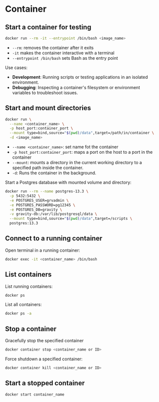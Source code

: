 # Container

## Start a container for testing

```sh
docker run --rm -it --entrypoint /bin/bash <image_name>
```

- `--rm`: removes the container after it exits
- `-it` makes the container interactive with a terminal
- `--entrypoint /bin/bash` sets Bash as the entry point

Use cases:
- **Development**: Running scripts or testing applications in an isolated environment.
- **Debugging**: Inspecting a container's filesystem or environment variables to troubleshoot issues.


## Start and mount directories

```sh
docker run \
  --name <container_name> \
  -p host_port:container_port \
  --mount type=bind,source="$(pwd)/data",target=/path/in/container \
  -d <image_name>
```
- `--name <container_name>`: set name fot the container
- `-p host_port:container_port`: maps a port on the host to a port in the container
- `--mount`: mounts a directory in the current working directory to a specified path inside the container.
- `-d`: Runs the container in the background.

Start a Postgres database with mounted volume and directory:
```sh
docker run --rm --name postgres-13.3 \
  -p 5432:5432 \
  -e POSTGRES_USER=grvadmin \
  -e POSTGRES_PASSWORD=pg12345 \
  -e POSTGRES_DB=gravity \
  -v gravity-db:/var/lib/postgresql/data \
  --mount type=bind,source="$(pwd)/data",target=/scripts \
  postgres:13.3
```


## Connect to a running container

Open terminal in a running container:
```sh
docker exec -it <container_name> /bin/bash
```

## List containers

List running containers:
```sh
docker ps
```

List all containers:
```sh
docker ps -a
```

## Stop a container

Gracefully stop the specified container
```sh
docker container stop <container_name or ID>
```

Force shutdown a specified container:
```sh
docker container kill <container_name or ID>
```

## Start a stopped container
```sh
docker start container_name
```
